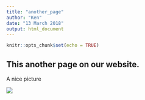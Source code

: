 ```yaml
---
title: "another_page"
author: "Ken"
date: "13 March 2018"
output: html_document
---
```


```r
knitr::opts_chunk$set(echo = TRUE)
```

## This another page on our website.

A nice picture

![](db075.jpg)

